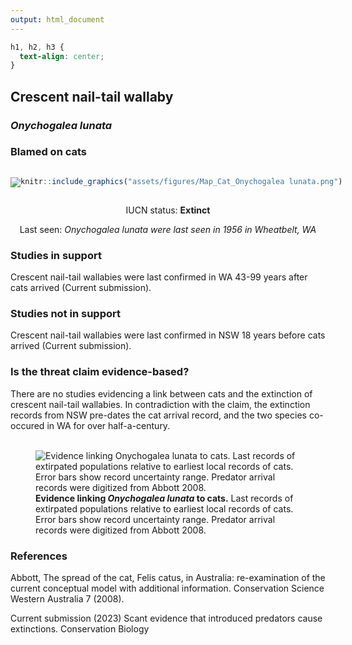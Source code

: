 ```yaml
---
output: html_document
---
```

```css
h1, h2, h3 {
  text-align: center;
}
```

## **Crescent nail-tail wallaby**
### *Onychogalea lunata*
### Blamed on cats

:::: {style="display: flex;"}

::: {}

[![](assets/photos/Onychogalea lunata.png)](https://www.inaturalist.org/photos/136739?size=original)

:::

::: {}

:::

::: {}
  ```r
  knitr::include_graphics("assets/figures/Map_Cat_Onychogalea lunata.png")
  ```
:::

::::

<center>
IUCN status: **Extinct**

Last seen: *Onychogalea lunata were last seen in 1956 in Wheatbelt, WA*

</center>


### Studies in support

Crescent nail-tail wallabies were last confirmed in WA 43-99 years after cats arrived (Current submission).

### Studies not in support

Crescent nail-tail wallabies were last confirmed in NSW 18 years before cats arrived (Current submission).

### Is the threat claim evidence-based?

There are no studies evidencing a link between cats and the extinction of crescent nail-tail wallabies. In contradiction with the claim, the extinction records from NSW pre-dates the cat arrival record, and the two species co-occured in WA for over half-a-century.
<br>
<br>

![**Evidence linking *Onychogalea lunata* to cats.** Last records of extirpated populations relative to earliest local records of cats. Error bars show record uncertainty range. Predator arrival records were digitized from Abbott 2008.](assets/figures/Main_Evidence_Cat_Onychogalea lunata.png)

### References

Abbott, The spread of the cat, Felis catus, in Australia: re-examination of the current conceptual model with additional information. Conservation Science Western Australia 7 (2008).

Current submission (2023) Scant evidence that introduced predators cause extinctions. Conservation Biology

